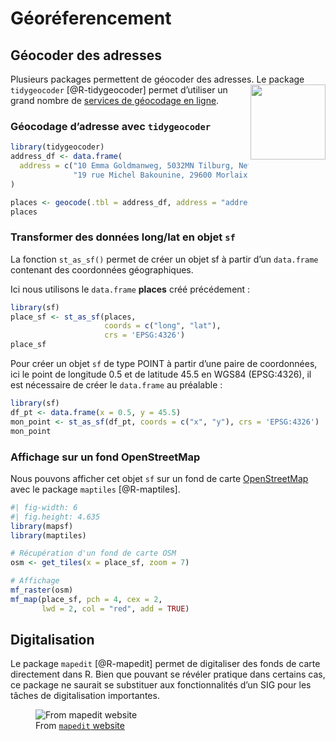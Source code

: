 # Géoréferencement

## Géocoder des adresses

Plusieurs packages permettent de géocoder des adresses. <img src="img/logo_tidygeocoder.png" align="right" width="120"/>
Le package `tidygeocoder` [@R-tidygeocoder] permet d'utiliser un grand nombre de [services de géocodage en ligne](https://jessecambon.github.io/tidygeocoder/articles/geocoder_services.html). 



### Géocodage d'adresse avec `tidygeocoder`


```r
library(tidygeocoder)
address_df <- data.frame(
  address = c("10 Emma Goldmanweg, 5032MN Tilburg, Netherlands", 
              "19 rue Michel Bakounine, 29600 Morlaix, France")
)

places <- geocode(.tbl = address_df, address = "address", quiet = TRUE)
places
```


### Transformer des données long/lat en objet `sf`

La fonction `st_as_sf()` permet de créer un objet sf à partir d'un `data.frame` contenant des coordonnées géographiques.  

Ici nous utilisons le `data.frame` **places** créé précédement :
```r
library(sf)
place_sf <- st_as_sf(places, 
                     coords = c("long", "lat"), 
                     crs = 'EPSG:4326')
place_sf
```

Pour créer un objet `sf` de type POINT à partir d'une paire de coordonnées, ici le point de longitude 0.5 et de latitude 45.5 en WGS84 (EPSG:4326), il est nécessaire de créer le `data.frame` au préalable :
```r
library(sf)
df_pt <- data.frame(x = 0.5, y = 45.5)
mon_point <- st_as_sf(df_pt, coords = c("x", "y"), crs = 'EPSG:4326')
mon_point
```


### Affichage sur un fond OpenStreetMap

Nous pouvons afficher cet objet `sf` sur un fond de carte [OpenStreetMap](https://www.openstreetmap.org/) avec le package `maptiles` [@R-maptiles]. 

```r
#| fig-width: 6
#| fig.height: 4.635
library(mapsf)
library(maptiles)

# Récupération d'un fond de carte OSM
osm <- get_tiles(x = place_sf, zoom = 7)

# Affichage
mf_raster(osm)
mf_map(place_sf, pch = 4, cex = 2, 
       lwd = 2, col = "red", add = TRUE)
```




## Digitalisation

Le package `mapedit` [@R-mapedit] permet de digitaliser des fonds de carte directement dans R.
Bien que pouvant se révéler pratique dans certains cas, ce package ne saurait se substituer aux fonctionnalités d'un SIG pour les tâches de digitalisation importantes. 

![From [`mapedit` website](https://r-spatial.org/r/2019/03/31/mapedit_leafpm.html)](img/mapedit-leafpm-1.gif)
